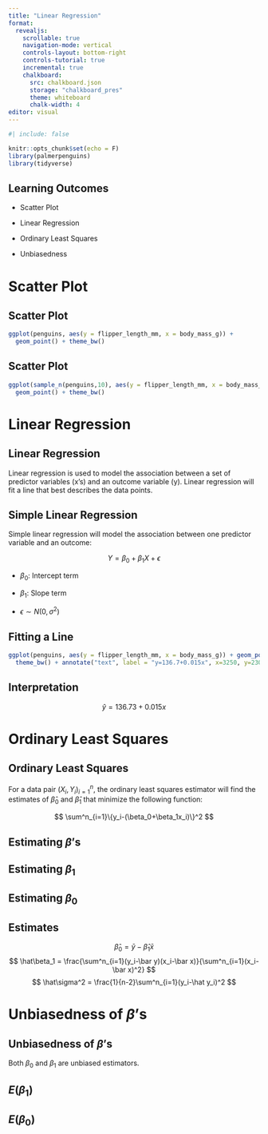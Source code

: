 ```yaml
---
title: "Linear Regression"
format:
  revealjs:
    scrollable: true
    navigation-mode: vertical
    controls-layout: bottom-right
    controls-tutorial: true
    incremental: true 
    chalkboard:
      src: chalkboard.json
      storage: "chalkboard_pres"
      theme: whiteboard
      chalk-width: 4
editor: visual
---
```


```r
#| include: false

knitr::opts_chunk$set(echo = F)
library(palmerpenguins)
library(tidyverse)
```

## Learning Outcomes

- Scatter Plot

- Linear Regression

- Ordinary Least Squares

- Unbiasedness

# Scatter Plot

## Scatter Plot

```r
ggplot(penguins, aes(y = flipper_length_mm, x = body_mass_g)) +
  geom_point() + theme_bw()
```

## Scatter Plot

```r
ggplot(sample_n(penguins,10), aes(y = flipper_length_mm, x = body_mass_g)) +
  geom_point() + theme_bw()
```



# Linear Regression

## Linear Regression

Linear regression is used to model the association between a set of predictor variables (x's) and an outcome variable (y). Linear regression will fit a line that best describes the data points.

## Simple Linear Regression

Simple linear regression will model the association between one predictor variable and an outcome:

$$
Y = \beta_0 + \beta_1 X + \epsilon
$$

- $\beta_0$: Intercept term

- $\beta_1$: Slope term

- $\epsilon\sim N(0,\sigma^2)$ 


## Fitting a Line 

```r
ggplot(penguins, aes(y = flipper_length_mm, x = body_mass_g)) + geom_point() + geom_smooth(method = "lm") +
  theme_bw() + annotate("text", label = "y=136.7+0.015x", x=3250, y=230, size = 10)
```
## Interpretation

$$
\hat y = 136.73 + 0.015 x
$$

# Ordinary Least Squares

## Ordinary Least Squares

For a data pair $(X_i,Y_i)_{i=1}^n$, the ordinary least squares estimator will find the estimates of $\hat\beta_0$ and $\hat\beta_1$ that minimize the following function:

$$
\sum^n_{i=1}\{y_i-(\beta_0+\beta_1x_i)\}^2
$$

## Estimating $\beta$'s

## Estimating $\beta_1$

## Estimating $\beta_0$

## Estimates

$$
\hat\beta_0 = \bar y - \hat\beta_1\bar x
$$
$$
\hat\beta_1 = \frac{\sum^n_{i=1}(y_i-\bar y)(x_i-\bar x)}{\sum^n_{i=1}(x_i-\bar x)^2}
$$
$$
\hat\sigma^2 = \frac{1}{n-2}\sum^n_{i=1}(y_i-\hat y_i)^2
$$

# Unbiasedness of $\beta$'s

## Unbiasedness of $\beta$'s

Both $\beta_0$ and $\beta_1$ are unbiased estimators.

##  $E(\beta_1)$

##  $E(\beta_0)$
